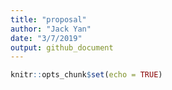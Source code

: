```yaml
---
title: "proposal"
author: "Jack Yan"
date: "3/7/2019"
output: github_document
---
```


```r
knitr::opts_chunk$set(echo = TRUE)
```

```r

```

